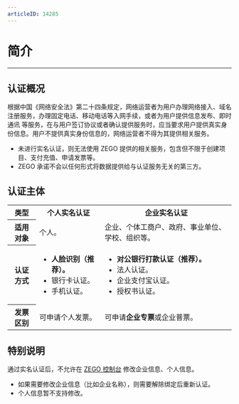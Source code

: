 ```yaml
---
articleID: 14285
---
```

# 简介

- - -

## 认证概况

根据中国《网络安全法》第二十四条规定，网络运营者为用户办理网络接入、域名注册服务，办理固定电话、移动电话等入网手续，或者为用户提供信息发布、即时通讯 等服务，在与用户签订协议或者确认提供服务时，应当要求用户提供真实身份信息。用户不提供真实身份信息的，网络运营者不得为其提供相关服务。

<Warning title="注意">


- 未进行实名认证，则无法使用 ZEGO 提供的相关服务，包含但不限于创建项目、支付充值、申请发票等。
- ZEGO 承诺不会以任何形式将数据提供给与认证服务无关的第三方。

</Warning>




## 认证主体

<table>
  
  <tbody><tr>
    <th>类型</th>
    <th>个人实名认证</th>
    <th>企业实名认证</th>
  </tr>
  <tr>
    <th>适用对象</th>
    <td>个人。</td>
    <td>企业、个体工商户、政府、事业单位、学校、组织等。</td>
  </tr>
  <tr>
    <th>认证方式</th>
    <td><ul><li><b>人脸识别（推荐）。</b></li><li>银行卡认证。</li><li>手机认证。</li></ul></td>
    <td><ul><li><b>对公银行打款认证（推荐）。</b></li><li>法人认证。</li><li>企业支付宝认证。</li><li>授权书认证。</li></ul></td>
  </tr>
  <tr>
    <th>发票区别</th>
    <td>可申请个人发票。</td>
    <td>可申请<b>企业专票</b>或企业普票。</td>
  </tr>
</tbody></table>


## 特别说明

通过实名认证后，不允许在 [ZEGO 控制台](https://console.zego.im) 修改企业信息、个人信息。

<Note title="说明">


- 如果需要修改企业信息（比如企业名称），则需要解除绑定后重新认证。
- 个人信息暂不支持修改。

</Note>


